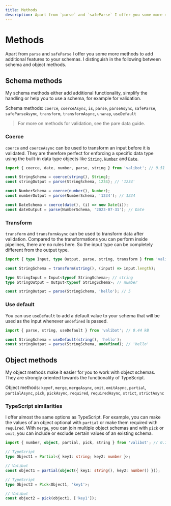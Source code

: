 ```yaml
---
title: Methods
description: Apart from `parse` and `safeParse` I offer you some more methods to add additional features to your schemas.
---
```



# Methods

Apart from <Link href="/api/parse">`parse`</Link> and <Link href="/api/safeParse">`safeParse`</Link> I offer you some more methods to add additional features to your schemas. I distinguish in the following between schema and object methods.

## Schema methods

My schema methods either add additional functionality, simplify the handling or help you to use a schema, for example for validation.

Schema methods: <Link href="/api/coerce">`coerce`</Link>, <Link href="/api/coerceAsync">`coerceAsync`</Link>, <Link href="/api/is">`is`</Link>, <Link href="/api/parse">`parse`</Link>, <Link href="/api/parseAsync">`parseAsync`</Link>, <Link href="/api/safeParse">`safeParse`</Link>, <Link href="/api/safeParseAsync">`safeParseAsync`</Link>, <Link href="/api/transform">`transform`</Link>, <Link href="/api/transformAsync">`transformAsync`</Link>, <Link href="/api/unwrap">`unwrap`</Link>, <Link href="/api/useDefault">`useDefault`</Link>

> For more on methods for validation, see the <Link href="/parse-data">pare data</Link> guide.

### Coerce

‎<Link href="/api/coerce">`coerce`</Link> and <Link href="/api/coerceAsync">`coerceAsync`</Link> can be used to transform an input before it is validated. They are therefore perfect for enforcing a specific data type using the built-in data type objects like [`String`](https://developer.mozilla.org/en-US/docs/Web/JavaScript/Reference/Global_Objects/String/String), [`Number`](https://developer.mozilla.org/en-US/docs/Web/JavaScript/Reference/Global_Objects/Number/Number) and [`Date`](https://developer.mozilla.org/en-US/docs/Web/JavaScript/Reference/Global_Objects/Date/Date).

```ts
import { coerce, date, number, parse, string } from 'valibot'; // 0.51 kB

const StringSchema = coerce(string(), String);
const stringOutput = parse(StringSchema, 1234); // '1234'

const NumberSchema = coerce(number(), Number);
const numberOutput = parse(NumberSchema, '1234'); // 1234

const DateSchema = coerce(date(), (i) => new Date(i));
const dateOutput = parse(NumberSchema, '2023-07-31'); // Date
```

### Transform

‎<Link href="/api/transform">`transform`</Link> and <Link href="/api/transformAsync">`transformAsync`</Link> can be used to transform data after validation. Compared to the transformations you can perform inside <Link href="/guides/pipelines">pipelines</Link>, there are no rules here. So the input type can be completely different from the output type.

```ts
import { type Input, type Output, parse, string, transform } from 'valibot'; // 0.44 kB

const StringSchema = transform(string(), (input) => input.length);

type StringInput = Input<typeof StringSchema>; // string
type StringOutput = Output<typeof StringSchema>; // number

const stringOutput = parse(StringSchema, 'hello'); // 5
```

### Use default

You can use <Link href="/api/useDefault">`useDefault`</Link> to add a default value to your schema that will be used as the input whenever `undefined` is passed.

```ts
import { parse, string, useDefault } from 'valibot'; // 0.44 kB

const StringSchema = useDefault(string(), 'hello');
const stringOutput = parse(StringSchema, undefined); // 'hello'
```

## Object methods

My object methods make it easier for you to work with object schemas. They are strongly oriented towards the functionality of TypeScript.

Object methods: <Link href="/api/keyof">`keyof`</Link>, <Link href="/api/merge">`merge`</Link>, <Link href="/api/mergeAsync">`mergeAsync`</Link>, <Link href="/api/omit">`omit`</Link>, <Link href="/api/omitAsync">`omitAsync`</Link>, <Link href="/api/partial">`partial`</Link>, <Link href="/api/partialAsync">`partialAsync`</Link>, <Link href="/api/pick">`pick`</Link>, <Link href="/api/pickAsync">`pickAsync`</Link>, <Link href="/api/required">`required`</Link>, <Link href="/api/requiredAsync">`requiredAsync`</Link>, <Link href="/api/strict">`strict`</Link>, <Link href="/api/strictAsync">`strictAsync`</Link>

### TypeScript similarities

I offer almost the same options as TypeScript. For example, you can make the values of an object optional with <Link href="/api/partial">`partial`</Link> or make them required with <Link href="/api/required">`required`</Link>. With <Link href="/api/merge">`merge`</Link>, you can join multiple object schemas and with <Link href="/api/pick">`pick`</Link> or <Link href="/api/omit">`omit`</Link>, you can include or exclude certain values of an existing schema.

```ts
import { number, object, partial, pick, string } from 'valibot'; // 0.76 kB

// TypeScript
type Object1 = Partial<{ key1: string; key2: number }>;

// Valibot
const object1 = partial(object({ key1: string(), key2: number() }));

// TypeScript
type Object2 = Pick<Object1, 'key1'>;

// Valibot
const object2 = pick(object1, ['key1']);
```
